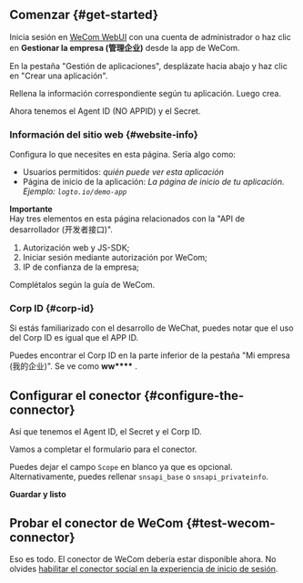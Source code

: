 ## Comenzar \{#get-started}

Inicia sesión en [WeCom WebUI](https://work.weixin.qq.com/) con una cuenta de administrador o haz clic en **Gestionar la empresa (管理企业)** desde la app de WeCom.

En la pestaña "Gestión de aplicaciones", desplázate hacia abajo y haz clic en "Crear una aplicación".

Rellena la información correspondiente según tu aplicación. Luego crea.

Ahora tenemos el Agent ID (NO APPID) y el Secret.

### Información del sitio web \{#website-info}

Configura lo que necesites en esta página. Sería algo como:

- Usuarios permitidos: _quién puede ver esta aplicación_
- Página de inicio de la aplicación: _La página de inicio de tu aplicación. Ejemplo: `logto.io/demo-app`_

**Importante**  
Hay tres elementos en esta página relacionados con la "API de desarrollador (开发者接口)".

1. Autorización web y JS-SDK;
2. Iniciar sesión mediante autorización por WeCom;
3. IP de confianza de la empresa;

Complétalos según la guía de WeCom.

### Corp ID \{#corp-id}

Si estás familiarizado con el desarrollo de WeChat, puedes notar que el uso del Corp ID es igual que el APP ID.

Puedes encontrar el Corp ID en la parte inferior de la pestaña "Mi empresa (我的企业)". Se ve como **ww\*\*\*\*** .

## Configurar el conector \{#configure-the-connector}

Así que tenemos el Agent ID, el Secret y el Corp ID.

Vamos a completar el formulario para el conector.

Puedes dejar el campo `Scope` en blanco ya que es opcional. Alternativamente, puedes rellenar `snsapi_base` o `snsapi_privateinfo`.

**Guardar y listo**

## Probar el conector de WeCom \{#test-wecom-connector}

Eso es todo. El conector de WeCom debería estar disponible ahora. No olvides [habilitar el conector social en la experiencia de inicio de sesión](/connectors/social-connectors/#enable-social-sign-in).
